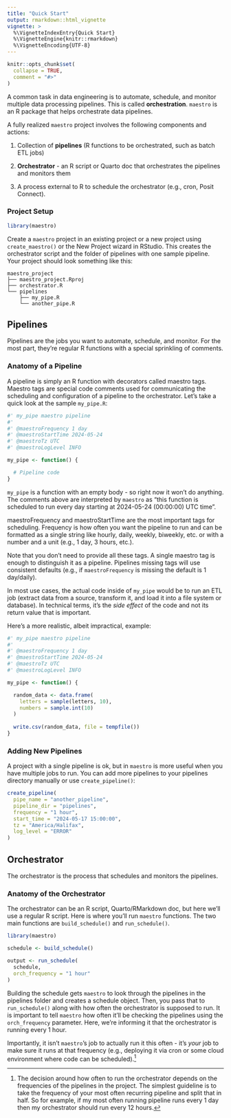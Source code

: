 ```yaml
---
title: "Quick Start"
output: rmarkdown::html_vignette
vignette: >
  %\VignetteIndexEntry{Quick Start}
  %\VignetteEngine{knitr::rmarkdown}
  %\VignetteEncoding{UTF-8}
---
```


```r
knitr::opts_chunk$set(
  collapse = TRUE,
  comment = "#>"
)
```

A common task in data engineering is to automate, schedule, and monitor multiple data processing pipelines. This is called **orchestration**. `maestro` is an R package that helps orchestrate data pipelines.

A fully realized `maestro` project involves the following components and actions:

1.  Collection of **pipelines** (R functions to be orchestrated, such as batch ETL jobs)

2.  **Orchestrator** - an R script or Quarto doc that orchestrates the pipelines and monitors them

3.  A process external to R to schedule the orchestrator (e.g., cron, Posit Connect).

### Project Setup

```r
library(maestro)
```

Create a `maestro` project in an existing project or a new project using `create_maestro()` or the New Project wizard in RStudio. This creates the orchestrator script and the folder of pipelines with one sample pipeline. Your project should look something like this:

```         
maestro_project
├── maestro_project.Rproj
├── orchestrator.R
└── pipelines
    ├── my_pipe.R
    └── another_pipe.R
```

## Pipelines

Pipelines are the jobs you want to automate, schedule, and monitor. For the most part, they're regular R functions with a special sprinkling of comments.

### Anatomy of a Pipeline

A pipeline is simply an R function with decorators called maestro tags. Maestro tags are special code comments used for communicating the scheduling and configuration of a pipeline to the orchestrator. Let's take a quick look at the sample `my_pipe.R`:

```r
#' my_pipe maestro pipeline
#'
#' @maestroFrequency 1 day
#' @maestroStartTime 2024-05-24
#' @maestroTz UTC
#' @maestroLogLevel INFO

my_pipe <- function() {

  # Pipeline code
}
```

`my_pipe` is a function with an empty body - so right now it won't do anything. The comments above are interpreted by `maestro` as "this function is scheduled to run every day starting at 2024-05-24 (00:00:00) UTC time".

maestroFrequency and maestroStartTime are the most important tags for scheduling. Frequency is how often you want the pipeline to run and can be formatted as a single string like hourly, daily, weekly, biweekly, etc. or with a number and a unit (e.g., 1 day, 3 hours, etc.).

Note that you don't need to provide all these tags. A single maestro tag is enough to distinguish it as a pipeline. Pipelines missing tags will use consistent defaults (e.g., if `maestroFrequency` is missing the default is 1 day/daily).

In most use cases, the actual code inside of `my_pipe` would be to run an ETL job (extract data from a source, transform it, and load it into a file system or database). In technical terms, it's the *side effect* of the code and not its return value that is important.

Here's a more realistic, albeit impractical, example:

```r
#' my_pipe maestro pipeline
#'
#' @maestroFrequency 1 day
#' @maestroStartTime 2024-05-24
#' @maestroTz UTC
#' @maestroLogLevel INFO

my_pipe <- function() {

  random_data <- data.frame(
    letters = sample(letters, 10),
    numbers = sample.int(10)
  )
  
  write.csv(random_data, file = tempfile())
}
```

### Adding New Pipelines

A project with a single pipeline is ok, but in `maestro` is more useful when you have multiple jobs to run. You can add more pipelines to your pipelines directory manually or use `create_pipeline()`:

```r
create_pipeline(
  pipe_name = "another_pipeline",
  pipeline_dir = "pipelines",
  frequency = "1 hour",
  start_time = "2024-05-17 15:00:00",
  tz = "America/Halifax",
  log_level = "ERROR"
)
```

## Orchestrator

The orchestrator is the process that schedules and monitors the pipelines.

### Anatomy of the Orchestrator

The orchestrator can be an R script, Quarto/RMarkdown doc, but here we'll use a regular R script. Here is where you'll run `maestro` functions. The two main functions are `build_schedule()` and `run_schedule()`.

```r
library(maestro)

schedule <- build_schedule()

output <- run_schedule(
  schedule,
  orch_frequency = "1 hour"
)
```

Building the schedule gets `maestro` to look through the pipelines in the pipelines folder and creates a schedule object. Then, you pass that to `run_schedule()` along with how often the orchestrator is supposed to run. It is important to tell `maestro` how often it'll be checking the pipelines using the `orch_frequency` parameter. Here, we're informing it that the orchestrator is running every 1 hour.

Importantly, it isn't `maestro`'s job to actually run it this often - it's *your* job to make sure it runs at that frequency (e.g., deploying it via cron or some cloud environment where code can be scheduled).[^1]

[^1]: The decision around how often to run the orchestrator depends on the frequencies of the pipelines in the project. The simplest guideline is to take the frequency of your most often recurring pipeline and split that in half. So for example, if my most often running pipeline runs every 1 day then my orchestrator should run every 12 hours.
